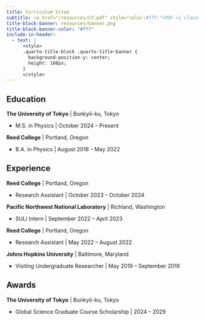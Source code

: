 ```yaml
---
title: Curriculum Vitae
subtitle: <a href="/resources/CV.pdf" style="color:#fff;">PDF <i class="bi-file-earmark-pdf h5"></i></a>
title-block-banner: resources/banner.png
title-block-banner-color: "#fff"
include-in-header:
  - text: |
      <style>
      .quarto-title-block .quarto-title-banner {
        background-position-y: center;
        height: 160px;
      }
      </style>
---
```

## Education

__The University of Tokyo__ | Bunkyo&#772;-ku, Tokyo

<ul style="list-style-type:square;">
  <li>
  M.S. in Physics | October 2024 -- Present
  </li>
</ul>

__Reed College__ | Portland, Oregon

<ul style="list-style-type:square;">
  <li>
  B.A. in Physics | August 2018 -- May 2022
  </li>
</ul>

## Experience

__Reed College__ | Portland, Oregon

<ul style="list-style-type:square;">
  <li>
  Research Assistant | October 2023 -- October 2024
  </li>
</ul>

__Pacific Northwest National Laboratory__ | Richland, Washington

<ul style="list-style-type:square;">
  <li>
  SULI Intern | September 2022 -- April 2023
  </li>
</ul>

__Reed College__ | Portland, Oregon

<ul style="list-style-type:square;">
  <li>
  Research Assistant | May 2022 -- August 2022
  </li>
</ul>

__Johns Hopkins University__ | Baltimore, Maryland

<ul style="list-style-type:square;">
  <li>
  Visiting Undergraduate Researcher | May 2019 -- September 2019
  </li>
</ul>

## Awards

__The University of Tokyo__ | Bunkyo&#772;-ku, Tokyo

<ul style="list-style-type:square;">
  <li>
  <a href="https://www.s.u-tokyo.ac.jp/GSGC/" style="text-decoration: none"> Global Science Graduate Course </a> Scholarship | 2024 -- 2029
  </li>
</ul>

